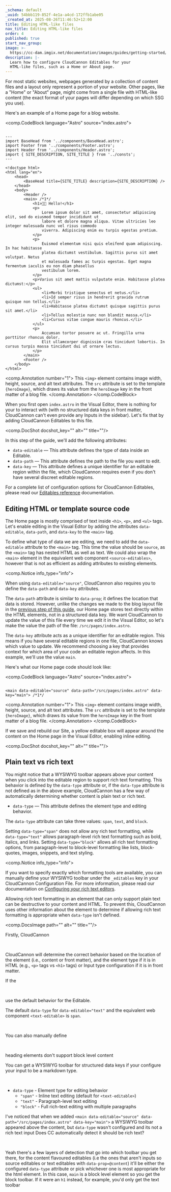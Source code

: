 ```yaml
---
_schema: default
_uuid: 54bbb119-852f-4e1a-a4cd-172ffb1abe05
_created_at: 2025-08-26T11:46:52+12:00
title: Editing HTML-like files
nav_title: Editing HTML-like files
order: 4
published: true
start_nav_group:
image: >-
  https://cc-dam.imgix.net/documentation/images/guides/getting-started/guide-thumbnails/CloudCannon-Getting-Started-Thumbnail-Universal.png
description: |-
  Learn how to configure CloudCannon Editables for your 
  HTML-like files, such as a Home or About page.
---
```

For most static websites, webpages generated by a collection of content files and a layout only represent a portion of your website. Other pages, like a "Home" or "About" page, might come from a single file with HTML-like content (the exact format of your pages will differ depending on which SSG you use).

Here's an example of a Home page for a blog website.

<comp.CodeBlock language="Astro" source="index.astro">
``````````

---
import BaseHead from '../components/BaseHead.astro';
import Footer from '../components/Footer.astro';
import Header from '../components/Header.astro';
import { SITE_DESCRIPTION, SITE_TITLE } from '../consts';
---

<!doctype html>
<html lang="en">
	<head>
		<BaseHead title={SITE_TITLE} description={SITE_DESCRIPTION} />
	</head>
	<body>
		<Header />
		<main> /*1*/
			<h1>🧑‍🚀 Hello!</h1>
			<p>
                Lorem ipsum dolor sit amet, consectetur adipiscing elit, sed do eiusmod tempor incididunt ut
                labore et dolore magna aliqua. Vitae ultricies leo integer malesuada nunc vel risus commodo
                viverra. Adipiscing enim eu turpis egestas pretium.
			</p>
			<p>
                Euismod elementum nisi quis eleifend quam adipiscing. In hac habitasse
                platea dictumst vestibulum. Sagittis purus sit amet volutpat. Netus
                et malesuada fames ac turpis egestas. Eget magna fermentum iaculis eu non diam phasellus
                vestibulum lorem.
			</p>
			<p>Varius sit amet mattis vulputate enim. Habitasse platea dictumst:</p>
			<ul>
				<li>Morbi tristique senectus et netus.</li>
				<li>Id semper risus in hendrerit gravida rutrum quisque non tellus.</li>
				<li>Habitasse platea dictumst quisque sagittis purus sit amet.</li>
				<li>Tellus molestie nunc non blandit massa.</li>
				<li>Cursus vitae congue mauris rhoncus.</li>
			</ul>
			<p>
                Accumsan tortor posuere ac ut. Fringilla urna porttitor rhoncus dolor.
                Elit ullamcorper dignissim cras tincidunt lobortis. In cursus turpis massa tincidunt dui ut ornare lectus.
			</p>
		</main>
		<Footer />
	</body>
</html>

``````````
<comp.Annotation number="1">
  This `<img>` element contains image width, height, source, and alt text attributes. The `src` attribute is set to the template `{heroImage}`, which draws its value from the `heroImage` key in the front matter of a blog file.
</comp.Annotation>
</comp.CodeBlock>

When you first open `index.astro` in the Visual Editor, there is nothing for your to interact with (with no structured data keys in front matter, CloudCannon can't even provide any Inputs in the sidebar). Let's fix that by adding CloudCannon Editables to this file.

<comp.DocShot docshot_key="" alt="" title=""/>

In this step of the guide, we'll add the following attributes:

* `data-editable` — This attribute defines the type of data inside an Editable.
* `data-path` — This attribute defines the path to the file you want to edit.
* `data-key` — This attribute defines a unique identifier for an editable region within the file, which CloudCannon requires even if you don't have several discreet editable regions.

For a complete list of configuration options for CloudCannon Editables, please read our [Editables reference](/documentation/articles/editables-reference) documentation.

## Editing HTML **or template source code**

The Home page is mostly comprised of text inside `<h1>`, `<p>`, and `<ul>` tags. Let's enable editing in the Visual Editor by adding the attributes `data-editable`, `data-path`, and `data-key` to the `<main>` tag.

To define what type of data we are editing, we need to add the `data-editable` attribute to the `<main>` tag. This time the value should be `source`, as the `<main>` tag has nested HTML as well as text. We could also wrap the `<main>` element in the equivalent web component `<source-editables>`, however that is not as efficient as adding attributes to existing elements.

<comp.Notice info_type="info">
  <p>When using <code>data-editable="source"</code>, CloudCannon also requires you to define the <code>data-path</code> and <code>data-key</code> attributes.</p>
</comp.Notice>

The `data-path` attribute is similar to `data-prop`; it defines the location that data is stored. However, unlike the changes we made to the blog layout file in the [previous step of this guide](/documentation/guides/configure-visual-editing/editing-content-files/), our Home page stores text directly within the HTML elements, not in a structured data key. We want CloudCannon to update the value of this file every time we edit it in the Visual Editor, so let's make the value the path of the file: `/src/pages/index.astro`.

The `data-key` attribute acts as a unique identifier for an editable region. This means if you have several editable regions in one file, CloudCannon knows which value to update. We recommend choosing a key that provides context for which area of your code an editable region affects. In this example, we'll use the value `main`.

Here's what our Home page code should look like:

<comp.CodeBlock language="Astro" source="index.astro">
``````````

<main data-editable="source" data-path="/src/pages/index.astro" data-key="main"> /*1*/

``````````
<comp.Annotation number="1">
  This `<img>` element contains image width, height, source, and alt text attributes. The `src` attribute is set to the template `{heroImage}`, which draws its value from the `heroImage` key in the front matter of a blog file.
</comp.Annotation>
</comp.CodeBlock>

If we save and rebuild our Site, a yellow editable box will appear around the content on the Home page in the Visual Editor, enabling inline editing.

<comp.DocShot docshot_key="" alt="" title=""/>

## Plain text vs rich text

You might notice that a WYSIWYG toolbar appears above your content when you click into the editable region to support rich text formatting. This behavior is defined by the `data-type` attribute or, if the `data-type` attribute is not defined as in the above example, CloudCannon has a few way of automatically determining whether content is plain text or rich text.

* `data-type` — This attribute defines the element type and editing behavior.

The `data-type` attribute can take three values: `span`, `text`, and `block`.

Setting `data-type="span"` does not allow any rich text formatting, while `data-type="text"` allows paragraph-level rich text formatting such as bold, italics, and links. Setting `data-type="block"` allows all rich text formatting options, from paragraph-level to block-level formatting like lists, block-quotes, images, snippets, and text styling.

<comp.Notice info_type="info">
  <p>If you want to specify exactly which formatting tools are available, you can manually define your WYSIWYG toolbar under the <code>_editables</code> key in your CloudCannon Configuration File. For more information, please read our documentation on <a href="/documentation/articles/configure-your-rich-text-editors/#editable-regions">Configuring your rich text editors</a>.</p>
</comp.Notice>

Allowing rich text formatting in an element that can only support plain text can be destructive to your content and HTML. To prevent this, CloudCannon uses other information about the element to determine if allowing rich text formatting is appropriate when `data-type` isn't defined.

<comp.DocsImage path="" alt="" title=""/>

Firstly, CloudCannon

&nbsp;

CloudCannon will determine the correct behavior based on the location of the element (i.e., content or front matter), and the element type if it is in HTML (e.g., `<p>` tags vs `<h1>` tags) or Input type configuration if it is in front matter.

If the

&nbsp;

use the default behavior for the Editable.

The default `data-type` for `data-editable="text"` and the equivalent web component `<text-editable>` is `span`.

&nbsp;

You can also manually define

&nbsp;

heading elements don't support block level content

You can get a WYSIWYG toolbar for structured data keys if your configure your input to be a markdown type.

&nbsp;

* `data-type` - Element type for editing behavior
  * `"span"` - Inline text editing (default for `<text-editable>`)
  * `"text"` - Paragraph-level text editing
  * `"block"` - Full rich-text editing with multiple paragraphs

I've noticed that when we added `<main data-editable="source" data-path="/src/pages/index.astro" data-key="main">` a WYSIWYG toolbar appeared above the content, but `data-type` wasn't configured and its not a rich text input
Does CC automatically detect it should be rich text?

&nbsp;

Yeah there's a few layers of detection that go into which toolbar you get there, for the content flavoured editables (i.e the ones that aren't inputs so source editables or text editables with `data-prop=@content`) it'll be either the configured `data-type` attribute or pick whichever one is most appropriate for the html element. In this case, `main` is a block level element so you get the block toolbar. If it were an `h1` instead, for example, you'd only get the text toolbar